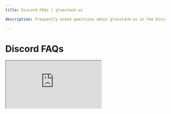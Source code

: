 ```yaml
---
title: Discord FAQs | gluestack-ui

description: Frequently asked questions about gluestack-ui in the Discord community.

---
```



<Meta title="with-nativewind/Guides/More/DiscordFAQs" />

# Discord FAQs

<iframe
  style={{
    borderRadius: '8px',
    border: ' 1px solid rgba(0, 0, 0, 0.1)',
    aspectRatio: 736 / 585,
  }}
  src="https://gluestack.forumify.io/"
  allowFullScreen
/> 
